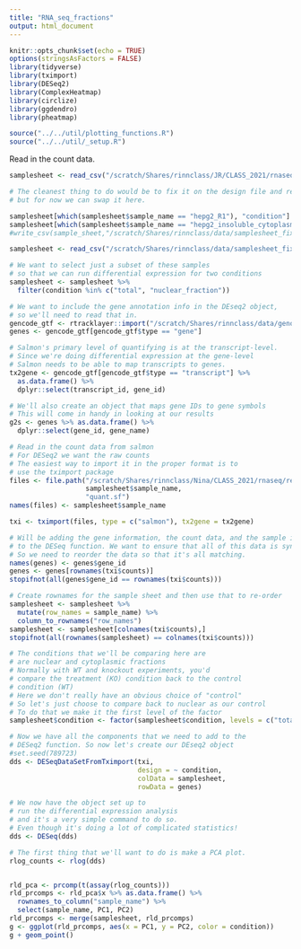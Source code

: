 ```yaml
---
title: "RNA_seq_fractions"
output: html_document
---
```


```r
knitr::opts_chunk$set(echo = TRUE)
options(stringsAsFactors = FALSE)
library(tidyverse)
library(tximport)
library(DESeq2)
library(ComplexHeatmap)
library(circlize)
library(ggdendro)
library(pheatmap)

source("../../util/plotting_functions.R")
source("../../util/_setup.R")
```

Read in the count data.

```r
samplesheet <- read_csv("/scratch/Shares/rinnclass/JR/CLASS_2021/rnaseq/samplesheet.csv")

# The cleanest thing to do would be to fix it on the design file and re-run the nf-core pipeline,
# but for now we can swap it here.

samplesheet[which(samplesheet$sample_name == "hepg2_R1"), "condition"] <- "insoluble_cytoplasmic_fraction"
samplesheet[which(samplesheet$sample_name == "hepg2_insoluble_cytoplasmic_fraction_R2"), "condition"] <- "total"
#write_csv(sample_sheet,"/scratch/Shares/rinnclass/data/samplesheet_fixed_condition.csv")

```



```r
samplesheet <- read_csv("/scratch/Shares/rinnclass/data/samplesheet_fixed_condition.csv")

# We want to select just a subset of these samples
# so that we can run differential expression for two conditions
samplesheet <- samplesheet %>%
  filter(condition %in% c("total", "nuclear_fraction"))
```

```r
# We want to include the gene annotation info in the DEseq2 object,
# so we'll need to read that in.
gencode_gtf <- rtracklayer::import("/scratch/Shares/rinnclass/data/genomes/gencode.v32.annotation.gtf")
genes <- gencode_gtf[gencode_gtf$type == "gene"]

# Salmon's primary level of quantifying is at the transcript-level.
# Since we're doing differential expression at the gene-level
# Salmon needs to be able to map transcripts to genes.
tx2gene <- gencode_gtf[gencode_gtf$type == "transcript"] %>% 
  as.data.frame() %>%
  dplyr::select(transcript_id, gene_id)

# We'll also create an object that maps gene IDs to gene symbols
# This will come in handy in looking at our results
g2s <- genes %>% as.data.frame() %>%
  dplyr::select(gene_id, gene_name)

```

```r
# Read in the count data from salmon
# For DESeq2 we want the raw counts
# The easiest way to import it in the proper format is to 
# use the tximport package
files <- file.path("/scratch/Shares/rinnclass/Nina/CLASS_2021/rnaseq/results/star_salmon",
                   samplesheet$sample_name, 
                   "quant.sf")
names(files) <- samplesheet$sample_name

txi <- tximport(files, type = c("salmon"), tx2gene = tx2gene)

```


```r
# Will be adding the gene information, the count data, and the sample information
# to the DESeq function. We want to ensure that all of this data is synced up
# So we need to reorder the data so that it's all matching.
names(genes) <- genes$gene_id
genes <- genes[rownames(txi$counts)]
stopifnot(all(genes$gene_id == rownames(txi$counts)))

# Create rownames for the sample sheet and then use that to re-order
samplesheet <- samplesheet %>%
  mutate(row_names = sample_name) %>%
  column_to_rownames("row_names")
samplesheet <- samplesheet[colnames(txi$counts),]
stopifnot(all(rownames(samplesheet) == colnames(txi$counts)))

```


```r
# The conditions that we'll be comparing here are 
# are nuclear and cytoplasmic fractions
# Normally with WT and knockout experiments, you'd
# compare the treatment (KO) condition back to the control
# condition (WT)
# Here we don't really have an obvious choice of "control"
# So let's just choose to compare back to nuclear as our control
# To do that we make it the first level of the factor
samplesheet$condition <- factor(samplesheet$condition, levels = c("total", "nuclear_fraction"))

# Now we have all the components that we need to add to the 
# DESeq2 function. So now let's create our DEseq2 object
#set.seed(789723)
dds <- DESeqDataSetFromTximport(txi,
                                design = ~ condition,
                                colData = samplesheet,
                                rowData = genes)
```

```r
# We now have the object set up to 
# run the differential expression analysis
# and it's a very simple command to do so. 
# Even though it's doing a lot of complicated statistics!
dds <- DESeq(dds)
```

```r
# The first thing that we'll want to do is make a PCA plot.
rlog_counts <- rlog(dds)


rld_pca <- prcomp(t(assay(rlog_counts)))
rld_prcomps <- rld_pca$x %>% as.data.frame() %>%
  rownames_to_column("sample_name") %>%
  select(sample_name, PC1, PC2)
rld_prcomps <- merge(samplesheet, rld_prcomps)
g <- ggplot(rld_prcomps, aes(x = PC1, y = PC2, color = condition))
g + geom_point() 
```


